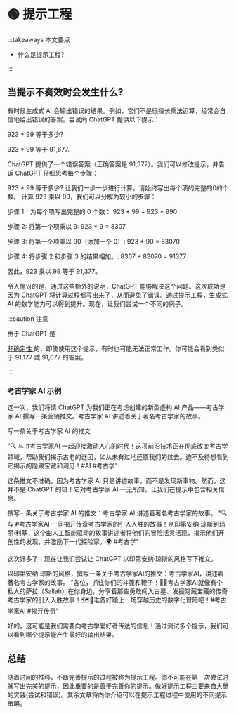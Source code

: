
# 🟢 提示工程

:::takeaways 本文要点

- 什么是提示工程?

:::

## 当提示不奏效时会发生什么?

有时候生成式 AI 会输出错误的结果。例如，它们不是很擅长乘法运算，经常会自信地给出错误的答案。尝试向 ChatGPT 提供以下提示：

<AIInput>923 * 99 等于多少?</AIInput>

<AIOutput>923 * 99 等于 91,677.</AIOutput>

ChatGPT 提供了一个错误答案（正确答案是 91,377）。我们可以修改提示，并告诉 ChatGPT 仔细思考每个步骤：

<AIInput>
  923 * 99 等于多少? 让我们一步一步进行计算。请始终写出每个项的完整的0的个数。
</AIInput>

<AIOutput>
计算 923 乘以 99，我们可以分解为较小的步骤：

步骤 1：为每个项写出完整的 0 个数：
923 \* 99 = 923 \* 990

步骤 2: 将第一个项乘以 9:
923 \* 9 = 8307

步骤 3: 将第一个项乘以 90（添加一个 0）:
923 \* 90 = 83070

步骤 4: 将步骤 2 和步骤 3 的结果相加。:
8307 + 83070 = 91377

因此，923 乘以 99 等于 91,377。

</AIOutput>

令人惊讶的是，通过这些额外的说明，ChatGPT 能够解决这个问题。这次成功是因为 ChatGPT 将计算过程都写出来了，从而避免了错误。通过提示工程，生成式 AI 的数学能力可以得到提升。现在，让我们尝试一个不同的例子。

:::caution 注意

由于 ChatGPT 是

<a href="https://learnprompting.org/docs/basics/configuration_hyperparameters">
  非确定性
</a>
的，即使使用这个提示，有时也可能无法正常工作。你可能会看到类似于 91,177 或 91,077
的答案。

:::

### 考古学家 AI 示例

这一次，我们将请 ChatGPT 为我们正在考虑创建的新型虚构 AI 产品——考古学家 AI 撰写一条营销推文。考古学家 AI 讲述着关于著名考古学家的故事。

<AIInput>写一条关于考古学家 AI 的推文</AIInput>

<AIOutput>
  "🔍 与 #考古学家AI
  一起迎接激动人心的时代！这项前沿技术正在彻底改变考古学领域，帮助我们揭示古老的谜团，如从未有过地还原我们的过去。迫不及待想看到它揭示的隐藏宝藏和洞见！#AI
  #考古学"
</AIOutput>

这条推文不准确，因为考古学家 AI 只是讲述故事，而不是发现新事物。然而，这并不是 ChatGPT 的错！它对考古学家 AI 一无所知，让我们在提示中包含相关信息。

<AIInput>
  撰写一条关于考古学家 AI 的推文：考古学家 AI 讲述着著名考古学家的故事。
</AIInput>

<AIOutput>
  "🔍 与 #考古学家AI
  一同揭开传奇考古学家的引人入胜的故事！从印第安纳·琼斯到玛丽·利基，这个由人工智能驱动的故事讲述者将他们的冒险活灵活现，揭示他们开创性的发现，并激励下一代探险家。🌍
  #考古学"
</AIOutput>

这次好多了！现在让我们尝试让 ChatGPT 以印第安纳·琼斯的风格写下推文。

<AIInput>
  以印第安纳·琼斯的风格，撰写一条关于考古学家AI的推文：考古学家AI，讲述着著名考古学家的故事。
</AIInput>

<AIOutput>
  "各位，抓住你们的斗篷和鞭子！🎩🔥考古学家AI就像有个私人的萨拉（Sallah）在你身边，分享着那些勇敢闯入古墓、发掘隐藏宝藏的传奇考古学家的引人入胜故事！🗺️💎准备好踏上一场穿越历史的数字化冒险吧！#考古学家AI
  #揭开传奇"
</AIOutput>

好的，这可能是我们需要向考古学爱好者传达的信息！通过测试多个提示，我们可以看到哪个提示能产生最好的输出结果。

## 总结

随着时间的推移，不断完善提示的过程被称为提示工程。你不可能在第一次尝试时就写出完美的提示，因此重要的是善于完善你的提示。做好提示工程主要来自大量的实践(尝试和错误)。其余文章将向你介绍可以在提示工程过程中使用的不同提示策略。
